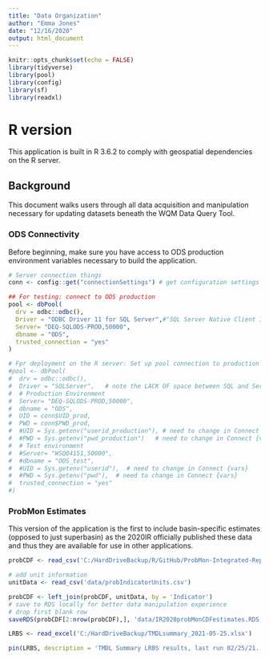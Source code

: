 ```yaml
---
title: "Data Organization"
author: "Emma Jones"
date: "12/16/2020"
output: html_document
---
```


```r
knitr::opts_chunk$set(echo = FALSE)
library(tidyverse)
library(pool)
library(config)
library(sf)
library(readxl)

```

# R version

This application is built in R 3.6.2 to comply with geospatial dependencies on the R server.


## Background

This document walks users through all data acquisition and manipulation necessary for updating datasets beneath the WQM Data Query Tool.

### ODS Connectivity

Before beginning, make sure you have access to ODS production environment variables necessary to build the application.

```r
# Server connection things
conn <- config::get("connectionSettings") # get configuration settings

## For testing: connect to ODS production
pool <- dbPool(
  drv = odbc::odbc(),
  Driver = "ODBC Driver 11 for SQL Server",#"SQL Server Native Client 11.0", 
  Server= "DEQ-SQLODS-PROD,50000",
  dbname = "ODS",
  trusted_connection = "yes"
)

# Fpr deployment on the R server: Set up pool connection to production environment
#pool <- dbPool(
#  drv = odbc::odbc(),
#  Driver = "SQLServer",   # note the LACK OF space between SQL and Server ( how RStudio named driver)
#  # Production Environment
#  Server= "DEQ-SQLODS-PROD,50000",
#  dbname = "ODS",
#  UID = conn$UID_prod, 
#  PWD = conn$PWD_prod,
#  #UID = Sys.getenv("userid_production"), # need to change in Connect {vars}
#  #PWD = Sys.getenv("pwd_production")   # need to change in Connect {vars}
#  # Test environment
#  #Server= "WSQ04151,50000",
#  #dbname = "ODS_test",
#  #UID = Sys.getenv("userid"),  # need to change in Connect {vars}
#  #PWD = Sys.getenv("pwd"),  # need to change in Connect {vars}
#  trusted_connection = "yes"
#)
```

### ProbMon Estimates

This version of the application is the first to include basin-specific estimates (opposed to just superbasin) as the 2020IR officially published these data and thus they are available for use in other applications.

```r
probCDF <- read_csv('C:/HardDriveBackup/R/GitHub/ProbMon-Integrated-Reports/2020ProbChapter/processedData/allCDF.csv')

# add unit information
unitData <- read_csv('data/probIndicatorUnits.csv')

probCDF <- left_join(probCDF, unitData, by = 'Indicator')
# save to RDS locally for better data manipulation experience
# drop first blank row
saveRDS(probCDF[2:nrow(probCDF),], 'data/IR2020probMonCDFestimates.RDS')
```

```r
LRBS <- read_excel('C:/HardDriveBackup/TMDLsummary_2021-05-25.xlsx')

pin(LRBS, description = 'TMDL Summary LRBS results, last run 02/25/21.', board = 'rsconnect')
```


